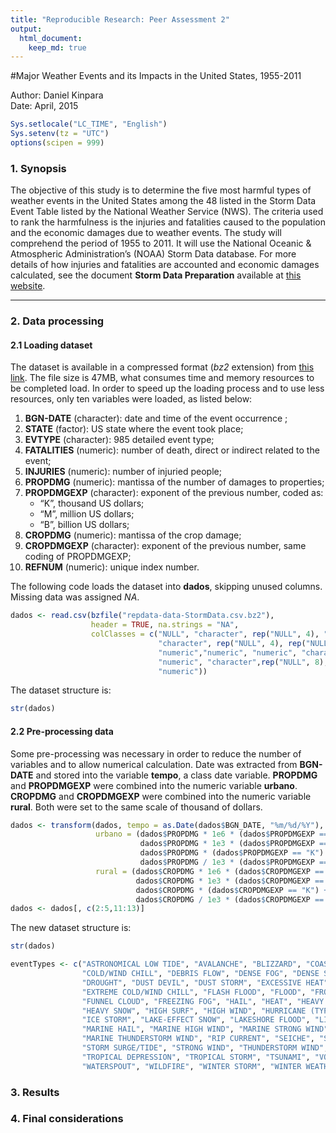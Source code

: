 ```yaml
---
title: "Reproducible Research: Peer Assessment 2"
output: 
  html_document:
    keep_md: true
---
```


#Major Weather Events and its Impacts in the United States, 1955-2011

Author: Daniel Kinpara  
Date: April, 2015  

```r
Sys.setlocale("LC_TIME", "English")
Sys.setenv(tz = "UTC")
options(scipen = 999)
```
### 1. Synopsis

The objective of this study is to determine the five most harmful types of weather events in the United States among the 48 listed in the Storm Data Event Table listed by the National Weather Service (NWS). The criteria used to rank the harmfulness is the injuries and fatalities caused to the population and the economic damages due to weather events. The study will comprehend the period of 1955 to 2011. It will use the National Oceanic & Atmospheric Administration's (NOAA) Storm Data database. For more details of how injuries and fatalities are accounted and economic damages calculated, see the document **Storm Data Preparation** available at [this website](http://www.nws.noaa.gov/directives/).

---

### 2. Data processing

#### 2.1 Loading dataset

The dataset is available in a compressed format (*bz2* extension) from [this link](https://d396qusza40orc.cloudfront.net/repdata%2Fdata%2FStormData.csv.bz2). The file size is 47MB, what consumes time and memory resources to be completed load. In order to speed up the loading process and to use less resources, only ten variables were loaded, as listed below:

1. **BGN-DATE** (character): date and time of the event occurrence ;
2. **STATE** (factor): US state where the event took place;
3. **EVTYPE** (character): 985 detailed event type;
4. **FATALITIES** (numeric): number of death, direct or indirect related to the event;
5. **INJURIES** (numeric): number of injuried people;
6. **PROPDMG** (numeric): mantissa of the number of damages to properties;
7. **PROPDMGEXP** (character): exponent of the previous number, coded as:
    - "K", thousand US dollars;
    - "M", million US dollars;
    - "B", billion US dollars;
8. **CROPDMG** (numeric): mantissa of the crop damage;
9. **CROPDMGEXP** (character): exponent of the previous number, same coding of PROPDMGEXP;
10. **REFNUM** (numeric): unique index number.

The following code loads the dataset into **dados**, skipping unused columns. Missing data was assigned *NA*.

```r
dados <- read.csv(bzfile("repdata-data-StormData.csv.bz2"),
                  header = TRUE, na.strings = "NA",
                  colClasses = c("NULL", "character", rep("NULL", 4), "factor",
                                 "character", rep("NULL", 4), rep("NULL", 10),
                                 "numeric","numeric", "numeric", "character",
                                 "numeric", "character",rep("NULL", 8),
                                 "numeric"))
```
  
The dataset structure is:

```r
str(dados)
```

#### 2.2 Pre-processing data

Some pre-processing was necessary in order to reduce the number of variables and to allow numerical calculation. Date was extracted from **BGN-DATE** and stored into the variable **tempo**, a class date variable. **PROPDMG** and **PROPDMGEXP** were combined into the numeric variable **urbano**. **CROPDMG** and **CROPDMGEXP** were combined into the numeric variable **rural**. Both were set to the same scale of thousand of dollars.

  
```r
dados <- transform(dados, tempo = as.Date(dados$BGN_DATE, "%m/%d/%Y"),
                   urbano = (dados$PROPDMG * 1e6 * (dados$PROPDMGEXP == "B") +
                             dados$PROPDMG * 1e3 * (dados$PROPDMGEXP == "M") +
                             dados$PROPDMG * (dados$PROPDMGEXP == "K") +
                             dados$PROPDMG / 1e3 * (dados$PROPDMGEXP == "")),
                   rural = (dados$CROPDMG * 1e6 * (dados$CROPDMGEXP == "B") +
                            dados$CROPDMG * 1e3 * (dados$CROPDMGEXP == "M") +
                            dados$CROPDMG * (dados$CROPDMGEXP == "K") +
                            dados$CROPDMG / 1e3 * (dados$CROPDMGEXP == "")))
dados <- dados[, c(2:5,11:13)]
```
  
The new dataset structure is:

```r
str(dados)
```
  
```r
eventTypes <- c("ASTRONOMICAL LOW TIDE", "AVALANCHE", "BLIZZARD", "COASTAL FLOOD",
                "COLD/WIND CHILL", "DEBRIS FLOW", "DENSE FOG", "DENSE SMOKE",
                "DROUGHT", "DUST DEVIL", "DUST STORM", "EXCESSIVE HEAT",
                "EXTREME COLD/WIND CHILL", "FLASH FLOOD", "FLOOD", "FROST/FREEZE",
                "FUNNEL CLOUD", "FREEZING FOG", "HAIL", "HEAT", "HEAVY RAIN",
                "HEAVY SNOW", "HIGH SURF", "HIGH WIND", "HURRICANE (TYPHOON)",
                "ICE STORM", "LAKE-EFFECT SNOW", "LAKESHORE FLOOD", "LIGHTNING",
                "MARINE HAIL", "MARINE HIGH WIND", "MARINE STRONG WIND", 
                "MARINE THUNDERSTORM WIND", "RIP CURRENT", "SEICHE", "SLEET",
                "STORM SURGE/TIDE", "STRONG WIND", "THUNDERSTORM WIND", "TORNADO",
                "TROPICAL DEPRESSION", "TROPICAL STORM", "TSUNAMI", "VOLCANIC ASH",
                "WATERSPOUT", "WILDFIRE", "WINTER STORM", "WINTER WEATHER")


```
  
### 3. Results


### 4. Final considerations

